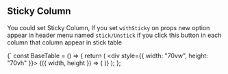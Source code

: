 ## Sticky Column

You could set Sticky Column, If you set `withSticky` on props new option appear in
header menu named `stick/Unstick` if you click this button in each column that column 
appear in stick table


<StickyColumns />


<SyntaxHighlighter>{`
const BaseTable = () => {
  return (
    <div style={{ width: "70vw", height: "70vh" }}>
      <AutoSizer>
        {({ width, height }) => (
          <HesabaVirtualTable
            height={height}
            width={width}
            columns={simpleSchemaColumns}
            rows={simpleRows}
            resizable
            selectable
            sortable
            withSticky
          />
        )}
      </AutoSizer>
    </div>
  );
};